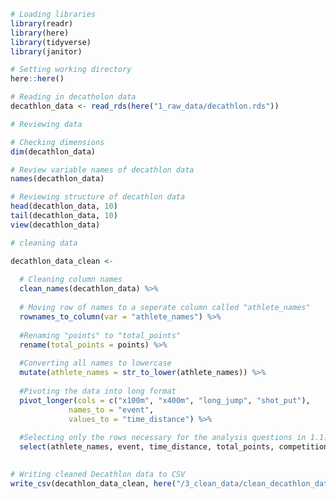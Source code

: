 
```r
# Loading libraries
library(readr)
library(here)
library(tidyverse)
library(janitor)

# Setting working directory
here::here()

# Reading in decatholon data
decathlon_data <- read_rds(here("1_raw_data/decathlon.rds"))

```


```r
# Reviewing data 

# Checking dimensions
dim(decathlon_data)

# Review variable names of decathlon data
names(decathlon_data)

# Reviewing structure of decathlon data
head(decathlon_data, 10)
tail(decathlon_data, 10)
view(decathlon_data)

```

```r
# cleaning data

decathlon_data_clean <- 
  
  # Cleaning column names
  clean_names(decathlon_data) %>% 
  
  # Moving row of names to a seperate column called "athlete_names"
  rownames_to_column(var = "athlete_names") %>% 
  
  #Renaming "points" to "total_points"
  rename(total_points = points) %>% 
  
  #Converting all names to lowercase
  mutate(athlete_names = str_to_lower(athlete_names)) %>% 
  
  #Pivoting the data into long format
  pivot_longer(cols = c("x100m", "x400m", "long_jump", "shot_put"),
             names_to = "event",
             values_to = "time_distance") %>%
  
  #Selecting only the rows necessary for the analysis questions in 1.1.2
  select(athlete_names, event, time_distance, total_points, competition) 
  
```

```r
# Writing cleaned Decathlon data to CSV
write_csv(decathlon_data_clean, here("/3_clean_data/clean_decathlon_data.csv"))
```




